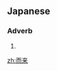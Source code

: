 ==Japanese==
{{ja-kanjitab|而|来}}

===Adverb===
{{ja-pos|adverb|じらい}}

# {{alternative form of|爾来|lang=ja}}

[[zh:而来]]